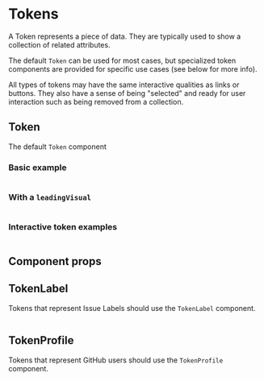 # Tokens

A Token represents a piece of data. They are typically used to show a collection of related attributes.

The default `Token` can be used for most cases, but specialized token components are provided for specific use cases (see below for more info).

All types of tokens may have the same interactive qualities as links or buttons. They also have a sense of being "selected" and ready for user interaction such as being removed from a collection.

## Token

The default `Token` component

### Basic example
<!-- insert example of plain token that just has text -->
```tsx live
```

### With a `leadingVisual`
<!-- insert example of plain token that has an icon as the leadingVisual -->
```tsx live
```

### Interactive token examples
<!--
insert multiple examples:
- link
- button
- with internal remove button
- selectable
-->
```tsx live
```

## Component props
<!-- insert prop table here -->

## TokenLabel

Tokens that represent Issue Labels should use the `TokenLabel` component.

<!-- insert row of issue labels -->
```tsx live
```

## TokenProfile

Tokens that represent GitHub users should use the `TokenProfile` component.

<!-- insert row of profile tokens -->
```tsx live
```
